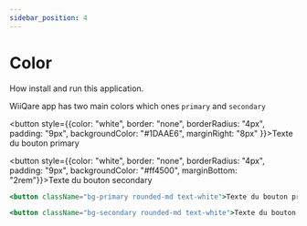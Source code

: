```yaml
---
sidebar_position: 4
---
```


# Color

How install and run this application.


WiiQare app has two main colors which ones `primary` and `secondary`

<button style={{color: "white", border: "none", borderRadius: "4px", padding: "9px", backgroundColor: "#1DAAE6", marginRight: "8px" }}>Texte du bouton primary</button>

<button style={{color: "white", border: "none", borderRadius: "4px", padding: "9px", backgroundColor: "#ff4500", marginBottom: "2rem"}}>Texte du bouton secondary</button>

```jsx
<button className="bg-primary rounded-md text-white">Texte du bouton primary</button>

<button className="bg-secondary rounded-md text-white">Texte du bouton secondary</button>
```
